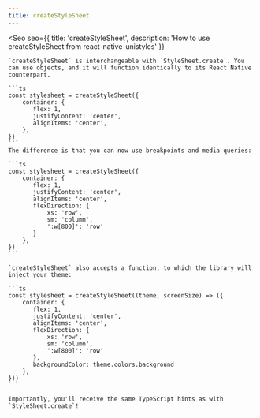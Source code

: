 ```yaml
---
title: createStyleSheet
---
```



<Seo
    seo={{
        title: 'createStyleSheet',
        description: 'How to use createStyleSheet from react-native-unistyles'
    }}
>
    `createStyleSheet` is interchangeable with `StyleSheet.create`. You can use objects, and it will function identically to its React Native counterpart.

    ```ts
    const stylesheet = createStyleSheet({
        container: {
           flex: 1,
           justifyContent: 'center',
           alignItems: 'center',
        },
    })
    ```
    The difference is that you can now use breakpoints and media queries:

    ```ts
    const stylesheet = createStyleSheet({
        container: {
           flex: 1,
           justifyContent: 'center',
           alignItems: 'center',
           flexDirection: {
               xs: 'row',
               sm: 'column',
               ':w[800]': 'row'
           }
        },
    })
    ```

    `createStyleSheet` also accepts a function, to which the library will inject your theme:

    ```ts
    const stylesheet = createStyleSheet((theme, screenSize) => ({
        container: {
           flex: 1,
           justifyContent: 'center',
           alignItems: 'center',
           flexDirection: {
               xs: 'row',
               sm: 'column',
               ':w[800]': 'row'
           },
           backgroundColor: theme.colors.background
        },
    }))
    ```

    Importantly, you'll receive the same TypeScript hints as with `StyleSheet.create`!

</Seo>
